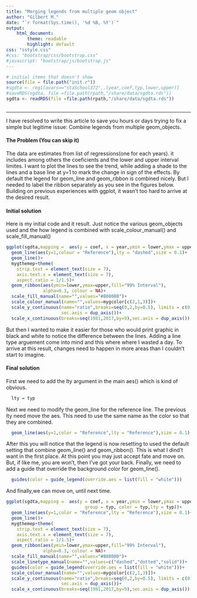 ```yaml
---
title: "Merging legends from multiple geom object"
author: "Gilbert M."
date: "`r format(Sys.time(), '%d %B, %Y')`"
output:
    html_document:
        theme: readable
        highlight: default
css: "sstyle.css"
#css: "bootstrap/css/bootstrap.css"
#javascript: "bootstrap/js/bootstrap.js"
---
```


```r
# initial items that doesn't show
source(file = file.path("init.r"))
#sgdta <- reg1[avars=="staSchool372",.(year,coef,typ,lower,upper)]
#saveRDS(sgdta, file =file.path(rpath,"/share/data/sgdta.rds"))
sgdta <- readRDS(file =file.path(rpath,"/share/data/sgdta.rds"))



```

*** 
I have resolved to write this article to save you hours or days trying to fix a simple but legitime issue: Combine legends from multiple geom_objects. 

#### The Problem (You can skip it)
The data are estimates from list of regressions(one for each years). it includes among others the coeficients and the lower and upper interval limites. I want to plot the lines to see the trend, while adding a shade to the lines and a base line at y=1 to mark the change in sign of the effects.
By default the legend for geom_line and geom_ribbon is combined nicely. But I needed to label the ribbon separately as you see in the figures below. Building on previous experiences with ggplot, it wasn't too hard to arrive at the desired result. 

#### Initial solution
Here is my initial code and it result. Just notice the various geom_objects used and the how legend is combined with scale_colour_manual() and scale_fill_manual()

```r
ggplot(sgdta,mapping =  aes(y = coef, x = year,ymin = lower,ymax = upper,group = typ, color = typ))+
  geom_line(aes(y=1,colour = "Reference"),lty = "dashed",size = 0.1)+
  geom_line()+
  mygthemep+theme(
    strip.text = element_text(size = 7),
    axis.text.x = element_text(size = 7),
    aspect.ratio = 1/1.5)+
  geom_ribbon(aes(ymin=lower,ymax=upper,fill="99% Interval"),
              alpha=0.3, colour = NA)+
  scale_fill_manual(name="",values="#808080")+
  scale_colour_manual(name="",values=mygcolor[c(2,1,3)])+
  scale_y_continuous(name="ratio",breaks=seq(0,2,by=0.5), limits = c(0,2),
                     sec.axis = dup_axis())+
  scale_x_continuous(breaks=seq(1981,2017,by=9),sec.axis = dup_axis())

```

But then I wanted to make it easier for those who would print graphic in black and white to notice the difference between the lines. Adding a line type arguement come into mind and this where where I wasted a day. To arrive at this result, changes need to happen in more areas than I couldn't start to imagine. 

#### Final solution
First we need to add the lty argument in the main aes() which is kind of obvious.

```r
  lty = typ
```

Next we need to modify the geom_line for the reference line. The previous lty need move the aes. This need to use the same name as the color so that they are combined.

```r
  geom_line(aes(y=1,color = "Reference",lty = "Reference"),size = 0.1)
```

After this you will notice that the legend is now resetting to used the default setting that combine geom_line() and geom_ribbon(). This is what I dind't want in the first place. At this point you may just accept fate and move on. But, if like me, you are won't, then I've got your back. Finally,  we need to add a guide that override the background color for geom_line(). 

```r
  guides(color = guide_legend(override.aes = list(fill = "white")))
```

And finally,we can move on, until next time.

```r
ggplot(sgdta,mapping =  aes(y = coef, x = year,ymin = lower,ymax = upper,
                              group = typ, color = typ,lty = typ))+
  geom_line(aes(y=1,color = "Reference",lty = "Reference"),size = 0.1)+
  geom_line()+
  mygthemep+theme(
    strip.text = element_text(size = 7),
    axis.text.x = element_text(size = 7),
    aspect.ratio = 1/1.5)+
  geom_ribbon(aes(ymin=lower,ymax=upper,fill="99% Interval"),
              alpha=0.3, colour = NA)+
  scale_fill_manual(name="",values="#808080")+
  scale_linetype_manual(name="",values=c("dashed","dotted","solid"))+
  guides(color = guide_legend(override.aes = list(fill = "white")))+
  scale_colour_manual(name="",values=mygcolor[c(2,1,3)])+
  scale_y_continuous(name="ratio",breaks=seq(0,2,by=0.5), limits = c(0,2),
                     sec.axis = dup_axis())+
  scale_x_continuous(breaks=seq(1981,2017,by=9),sec.axis = dup_axis())

```
